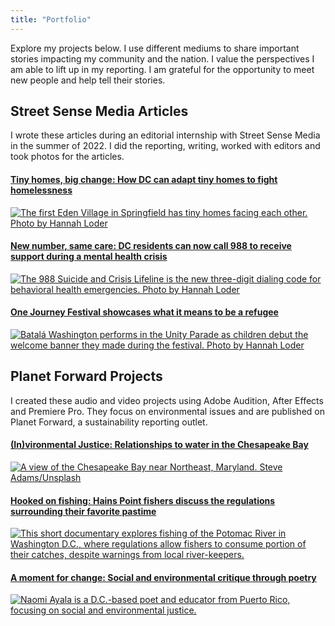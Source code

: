 ```yaml
---
title: "Portfolio"
---
```


Explore my projects below. I use different mediums to share important stories impacting my community and the nation. I value the perspectives I am able to lift up in my reporting. I am grateful for the opportunity to meet new people and help tell their stories.

## Street Sense Media Articles

I wrote these articles during an editorial internship with Street Sense Media in the summer of 2022. I did the reporting, writing, worked with editors and took photos for the articles.

#### [Tiny homes, big change: How DC can adapt tiny homes to fight homelessness](https://www.streetsensemedia.org/article/tiny-homes-eden-village/#.ZCN9my-B2qD) 

[![The first Eden Village in Springfield has tiny homes facing each other. Photo by Hannah Loder](IMG_2768_edit.jpg){fig-alt="The tiny homes in Eden Village"}](https://www.streetsensemedia.org/article/tiny-homes-eden-village/#.ZCN9my-B2qD)

#### [New number, same care: DC residents can now call 988 to receive support during a mental health crisis](New%20number,%20same%20care:%20DC%20residents%20can%20now%20call%20988%20to%20receive%20support%20during%20a%20mental%20health%20crisis)

[![The 988 Suicide and Crisis Lifeline is the new three-digit dialing code for behavioral health emergencies. Photo by Hannah Loder](IMG_2742_edit.jpg){fig-alt="A phone dials 988"}](https://www.streetsensemedia.org/article/new-number-same-care-dc-residents-can-now-call-988-to-receive-support-during-a-mental-health-crisis/#.ZCN_mC-B2qB)

#### [One Journey Festival showcases what it means to be a refugee](One%20Journey%20Festival%20showcases%20what%20it%20means%20to%20be%20a%20refugee)

[![Batalá Washington performs in the Unity Parade as children debut the welcome banner they made during the festival. Photo by Hannah Loder](IMG_2355_edit.jpg){fig-alt="Drum corps performs at festival"}](https://www.streetsensemedia.org/article/one-journey-festival-showcases-what-it-means-to-be-a-refugee/#.ZCOAdS-B2qB)

## Planet Forward Projects

I created these audio and video projects using Adobe Audition, After Effects and Premiere Pro. They focus on environmental issues and are published on Planet Forward, a sustainability reporting outlet.

#### [(In)vironmental Justice: Relationships to water in the Chesapeake Bay](https://planetforward.org/story/invironmental-justice-chesapeake-bay/)

[![A view of the Chesapeake Bay near Northeast, Maryland. Steve Adams/Unsplash](https://planetforward.org/wp-content/uploads/2023/03/steve-adams-ckzTyM9SbMs-unsplash-scaled.jpg){fig-alt="Chesapeake Bay image"}](https://planetforward.org/story/invironmental-justice-chesapeake-bay/)

#### [**Hooked on fishing: Hains Point fishers discuss the regulations surrounding their favorite pastime**](https://planetforward.org/story/hooked-fishing-hains-point/)

[![This short documentary explores fishing of the Potomac River in Washington D.C., where regulations allow fishers to consume portion of their catches, despite warnings from local river-keepers.](NewThumbnail_News_HL.jpg){fig-alt="Hooked on Fishing thumbnail"}](https://planetforward.org/story/hooked-fishing-hains-point/)

#### [**A moment for change: Social and environmental critique through poetry**](https://planetforward.org/story/moment-change-poetry/)

[![Naomi Ayala is a D.C.-based poet and educator from Puerto Rico, focusing on social and environmental justice.](Mini_Doc_Thumbnail_HL.jpg){fig-alt="Naomi Ayala walking with text on screen, \"A Moment for Change.\""}](https://planetforward.org/story/moment-change-poetry/)
